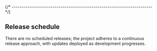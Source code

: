

{/* ------------------------------------------------------------------------ */}

## Release schedule

There are no scheduled releases; the project adheres to a continuous
release approach, with updates deployed as development progresses.
